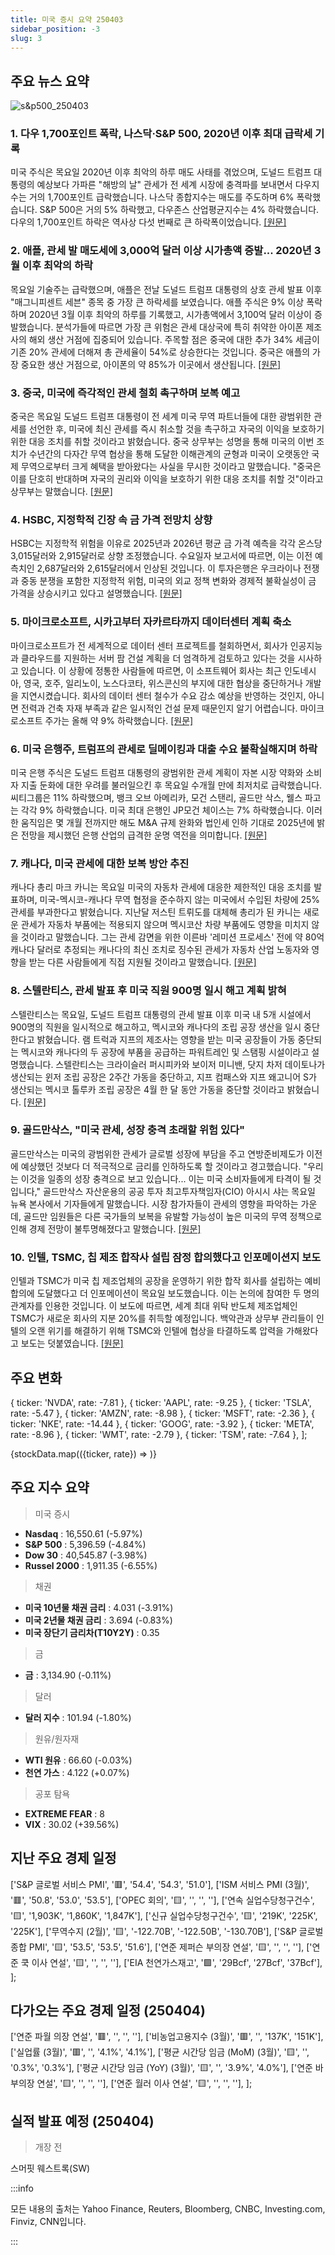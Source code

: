 ```yaml
---
title: 미국 증시 요약 250403
sidebar_position: -3
slug: 3
---
```


## 주요 뉴스 요약

![s&p500_250403](/map/250403.png)

### 1. **다우 1,700포인트 폭락, 나스닥·S&P 500, 2020년 이후 최대 급락세 기록**

미국 주식은 목요일 2020년 이후 최악의 하루 매도 사태를 겪었으며, 도널드 트럼프 대통령의 예상보다 가파른 "해방의 날" 관세가 전 세계 시장에 충격파를 보내면서 다우지수는 거의 1,700포인트 급락했습니다. 나스닥 종합지수는 매도를 주도하며 6% 폭락했습니다. S&P 500은 거의 5% 하락했고, 다우존스 산업평균지수는 4% 하락했습니다. 다우의 1,700포인트 하락은 역사상 다섯 번째로 큰 하락폭이었습니다. [[원문]](https://finance.yahoo.com/news/live/stock-market-today-dow-plunges-1700-points-nasdaq-sp-500-pummeled-in-biggest-rout-since-2020-200415736.html)

### 2. **애플, 관세 발 매도세에 3,000억 달러 이상 시가총액 증발... 2020년 3월 이후 최악의 하락**

목요일 기술주는 급락했으며, 애플은 전날 도널드 트럼프 대통령의 상호 관세 발표 이후 "매그니피센트 세븐" 종목 중 가장 큰 하락세를 보였습니다. 애플 주식은 9% 이상 폭락하며 2020년 3월 이후 최악의 하루를 기록했고, 시가총액에서 3,100억 달러 이상이 증발했습니다. 분석가들에 따르면 가장 큰 위험은 관세 대상국에 특히 취약한 아이폰 제조사의 해외 생산 거점에 집중되어 있습니다. 주목할 점은 중국에 대한 추가 34% 세금이 기존 20% 관세에 더해져 총 관세율이 54%로 상승한다는 것입니다. 중국은 애플의 가장 중요한 생산 거점으로, 아이폰의 약 85%가 이곳에서 생산됩니다. [[원문]](https://finance.yahoo.com/news/apple-sheds-over-300-billion-in-tariff-fueled-sell-off-notches-worst-drop-since-march-2020-202710020.html)

### 3. **중국, 미국에 즉각적인 관세 철회 촉구하며 보복 예고**

중국은 목요일 도널드 트럼프 대통령이 전 세계 미국 무역 파트너들에 대한 광범위한 관세를 선언한 후, 미국에 최신 관세를 즉시 취소할 것을 촉구하고 자국의 이익을 보호하기 위한 대응 조치를 취할 것이라고 밝혔습니다. 중국 상무부는 성명을 통해 미국의 이번 조치가 수년간의 다자간 무역 협상을 통해 도달한 이해관계의 균형과 미국이 오랫동안 국제 무역으로부터 크게 혜택을 받아왔다는 사실을 무시한 것이라고 말했습니다. "중국은 이를 단호히 반대하며 자국의 권리와 이익을 보호하기 위한 대응 조치를 취할 것"이라고 상무부는 말했습니다. [[원문]](https://www.reuters.com/markets/china-urges-us-cancel-reciprocal-tariffs-2025-04-03/)

### 4. **HSBC, 지정학적 긴장 속 금 가격 전망치 상향**

HSBC는 지정학적 위험을 이유로 2025년과 2026년 평균 금 가격 예측을 각각 온스당 3,015달러와 2,915달러로 상향 조정했습니다. 수요일자 보고서에 따르면, 이는 이전 예측치인 2,687달러와 2,615달러에서 인상된 것입니다. 이 투자은행은 우크라이나 전쟁과 중동 분쟁을 포함한 지정학적 위험, 미국의 외교 정책 변화와 경제적 불확실성이 금 가격을 상승시키고 있다고 설명했습니다. [[원문]](https://www.reuters.com/markets/commodities/hsbc-raises-gold-price-forecasts-amid-geopolitical-tensions-2025-04-03/)

### 5. **마이크로소프트, 시카고부터 자카르타까지 데이터센터 계획 축소**

마이크로소프트가 전 세계적으로 데이터 센터 프로젝트를 철회하면서, 회사가 인공지능과 클라우드를 지원하는 서버 팜 건설 계획을 더 엄격하게 검토하고 있다는 것을 시사하고 있습니다. 이 상황에 정통한 사람들에 따르면, 이 소프트웨어 회사는 최근 인도네시아, 영국, 호주, 일리노이, 노스다코타, 위스콘신의 부지에 대한 협상을 중단하거나 개발을 지연시켰습니다. 회사의 데이터 센터 철수가 수요 감소 예상을 반영하는 것인지, 아니면 전력과 건축 자재 부족과 같은 일시적인 건설 문제 때문인지 알기 어렵습니다. 마이크로소프트 주가는 올해 약 9% 하락했습니다. [[원문]](https://www.bloomberg.com/news/articles/2025-04-03/microsoft-pulls-back-on-data-centers-from-chicago-to-jakarta?srnd=homepage-americas&embedded-checkout=true)

### 6. **미국 은행주, 트럼프의 관세로 딜메이킹과 대출 수요 불확실해지며 하락**

미국 은행 주식은 도널드 트럼프 대통령의 광범위한 관세 계획이 자본 시장 약화와 소비자 지출 둔화에 대한 우려를 불러일으킨 후 목요일 수개월 만에 최저치로 급락했습니다. 씨티그룹은 11% 하락했으며, 뱅크 오브 아메리카, 모건 스탠리, 골드만 삭스, 웰스 파고는 각각 9% 하락했습니다. 미국 최대 은행인 JP모건 체이스는 7% 하락했습니다. 이러한 움직임은 몇 개월 전까지만 해도 M&A 규제 완화와 법인세 인하 기대로 2025년에 밝은 전망을 제시했던 은행 산업의 급격한 운명 역전을 의미합니다. [[원문]](https://www.reuters.com/business/finance/us-bank-stocks-sink-trumps-tariffs-cloud-dealmaking-loan-demand-2025-04-03/)

### 7. **캐나다, 미국 관세에 대한 보복 방안 추진**

캐나다 총리 마크 카니는 목요일 미국의 자동차 관세에 대응한 제한적인 대응 조치를 발표하며, 미국-멕시코-캐나다 무역 협정을 준수하지 않는 미국에서 수입된 차량에 25% 관세를 부과한다고 밝혔습니다. 지난달 저스틴 트뤼도를 대체해 총리가 된 카니는 새로운 관세가 자동차 부품에는 적용되지 않으며 멕시코산 차량 부품에도 영향을 미치지 않을 것이라고 말했습니다. 그는 관세 감면을 위한 이른바 '레미션 프로세스' 전에 약 80억 캐나다 달러로 추정되는 캐나다의 최신 조치로 징수된 관세가 자동차 산업 노동자와 영향을 받는 다른 사람들에게 직접 지원될 것이라고 말했습니다. [[원문]](https://www.reuters.com/world/americas/canadas-plan-retaliatory-tariffs-us-2025-03-04/)

### 8. **스텔란티스, 관세 발표 후 미국 직원 900명 일시 해고 계획 밝혀**

스텔란티스는 목요일, 도널드 트럼프 대통령의 관세 발표 이후 미국 내 5개 시설에서 900명의 직원을 일시적으로 해고하고, 멕시코와 캐나다의 조립 공장 생산을 일시 중단한다고 밝혔습니다. 램 트럭과 지프의 제조사는 영향을 받는 미국 공장들이 가동 중단되는 멕시코와 캐나다의 두 공장에 부품을 공급하는 파워트레인 및 스탬핑 시설이라고 설명했습니다. 스텔란티스는 크라이슬러 퍼시피카와 보이저 미니밴, 닷지 차저 데이토나가 생산되는 윈저 조립 공장은 2주간 가동을 중단하고, 지프 컴패스와 지프 왜고니어 S가 생산되는 멕시코 톨루카 조립 공장은 4월 한 달 동안 가동을 중단할 것이라고 밝혔습니다. [[원문]](https://www.reuters.com/business/autos-transportation/stellantis-says-will-temporarily-lay-off-900-us-workers-following-tariff-2025-04-03/)

### 9. **골드만삭스, "미국 관세, 성장 충격 초래할 위험 있다"**

골드만삭스는 미국의 광범위한 관세가 글로벌 성장에 부담을 주고 연방준비제도가 이전에 예상했던 것보다 더 적극적으로 금리를 인하하도록 할 것이라고 경고했습니다. "우리는 이것을 일종의 성장 충격으로 보고 있습니다... 이는 미국 소비자들에게 타격이 될 것입니다," 골드만삭스 자산운용의 공공 투자 최고투자책임자(CIO) 아시시 샤는 목요일 뉴욕 본사에서 기자들에게 말했습니다. 시장 참가자들이 관세의 영향을 파악하는 가운데, 골드만 임원들은 다른 국가들의 보복을 유발할 가능성이 높은 미국의 무역 정책으로 인해 경제 전망이 불투명해졌다고 말했습니다. [[원문]](https://www.reuters.com/markets/us-tariffs-threaten-growth-shock-goldman-sachs-says-2025-04-03/)

### 10. **인텔, TSMC, 칩 제조 합작사 설립 잠정 합의했다고 인포메이션지 보도**

인텔과 TSMC가 미국 칩 제조업체의 공장을 운영하기 위한 합작 회사를 설립하는 예비 합의에 도달했다고 더 인포메이션이 목요일 보도했습니다. 이는 논의에 참여한 두 명의 관계자를 인용한 것입니다. 이 보도에 따르면, 세계 최대 위탁 반도체 제조업체인 TSMC가 새로운 회사의 지분 20%를 취득할 예정입니다. 백악관과 상무부 관리들이 인텔의 오랜 위기를 해결하기 위해 TSMC와 인텔에 협상을 타결하도록 압력을 가해왔다고 보도는 덧붙였습니다. [[원문]](https://www.reuters.com/technology/intel-tsmc-tentatively-agree-form-chipmaking-joint-venture-information-reports-2025-04-03/)

## 주요 변화

  { ticker: 'NVDA', rate: -7.81 },
  { ticker: 'AAPL', rate: -9.25 },
  { ticker: 'TSLA', rate: -5.47 },
  { ticker: 'AMZN', rate: -8.98 },
  { ticker: 'MSFT', rate: -2.36 },
  { ticker: 'NKE', rate: -14.44 },
  { ticker: 'GOOG', rate: -3.92 },
  { ticker: 'META', rate: -8.96 },
  { ticker: 'WMT', rate: -2.79 },
  { ticker: 'TSM', rate: -7.64 },
];

{stockData.map(({ticker, rate}) => <StockCardMini key={ticker} ticker={ticker} rate={rate}></StockCardMini>)}

## 주요 지수 요약

> 미국 증시

- **Nasdaq** : 16,550.61 (-5.97%)
- **S&P 500** : 5,396.59 (-4.84%)
- **Dow 30** : 40,545.87 (-3.98%)
- **Russel 2000** : 1,911.35 (-6.55%)

> 채권

- **미국 10년물 채권 금리** : 4.031 (-3.91%)
- **미국 2년물 채권 금리** : 3.694 (-0.83%)
- **미국 장단기 금리차(T10Y2Y)** : 0.35

> 금

- **금** : 3,134.90 (-0.11%)

> 달러

- **달러 지수** : 101.94 (-1.80%)

> 원유/원자재

- **WTI 원유** : 66.60 (-0.03%)
- **천연 가스** : 4.122 (+0.07%)

> 공포 탐욕

- **EXTREME FEAR** : 8
- **VIX** : 30.02 (+39.56%)

## 지난 주요 경제 일정

  ['S&P 글로벌 서비스 PMI', '🟥', '54.4', '54.3', '51.0'],
  ['ISM 서비스 PMI (3월)', '🟥', '50.8', '53.0', '53.5'],
  ['OPEC 회의', '🟨', '', '', ''],
  ['연속 실업수당청구건수', '🟨', '1,903K', '1,860K', '1,847K'],
  ['신규 실업수당청구건수', '🟨', '219K', '225K', '225K'],
  ['무역수지 (2월)', '🟨', '-122.70B', '-122.50B', '-130.70B'],
  ['S&P 글로벌 종합 PMI', '🟨', '53.5', '53.5', '51.6'],
  ['연준 제퍼슨 부의장 연설', '🟨', '', '', ''],
  ['연준 쿡 이사 연설', '🟨', '', '', ''],
  ['EIA 천연가스재고', '🟩', '29Bcf', '27Bcf', '37Bcf'],
];

<EconomicCalendar data={eventsData} />

## 다가오는 주요 경제 일정 (250404)

  ['연준 파월 의장 연설', '🟥', '', '', ''],
  ['비농업고용지수 (3월)', '🟥', '', '137K', '151K'],
  ['실업률 (3월)', '🟥', '', '4.1%', '4.1%'],
  ['평균 시간당 임금 (MoM) (3월)', '🟨', '', '0.3%', '0.3%'],
  ['평균 시간당 임금 (YoY) (3월)', '🟨', '', '3.9%', '4.0%'],
  ['연준 바 부의장 연설', '🟨', '', '', ''],
  ['연준 월러 이사 연설', '🟨', '', '', ''],
];

<EconomicCalendar data={nextEventsData} />

## 실적 발표 예정 (250404)

> 개장 전

스머핏 웨스트록(SW)

:::info

모든 내용의 출처는 Yahoo Finance, Reuters, Bloomberg, CNBC, Investing.com, Finviz, CNN입니다.

:::
